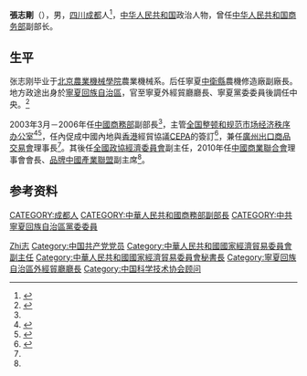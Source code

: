 {{Otheruses|other=名为张志刚的其他人物|张志刚}}
{{Infobox officeholder
| 姓名     = 張志剛
| 性別     = 男
| 民族     = [[漢族|漢族]]
| 出生日期 = {{Birth year and age|1945|6}}
| 出生地點 = 
| 國籍     = {{中华人民共和国}}
| 政黨     = {{中國共產黨}}
}}
'''張志剛'''（{{bd|1945年|6月|catIdx=Zhang}}），男，[[四川|四川]][[成都|成都]]人<ref name="ningxia">{{Cite web|title=張志剛|url=http://nx510.banzhu.co/article/nx510-53956-5949280.html|accessdate=2013-02-17|work=寧夏現代人物誌網站|archiveurl=https://web.archive.org/web/20140520220525/http://nx510.banzhu.co/article/nx510-53956-5949280.html|archivedate=2014-05-20}}</ref>，[[中华人民共和国|中华人民共和国]]政治人物，曾任[[中华人民共和国商务部|中华人民共和国商务部]]副部长。

== 生平 ==
张志刚毕业于[[北京農業機械學院|北京農業機械學院]]農業機械系。后任寧夏[[中衛縣|中衛縣]]農機修造廠副廠長。地方政途出身於[[寧夏回族自治區|寧夏回族自治區]]，官至寧夏外經貿廳廳長、寧夏黨委委員後調任中央。<ref name="hexun">{{Cite web|title=張志剛|url=http://renwu.hexun.com/figure_6691.shtml|accessdate=|work=和訊網人物頻道|archiveurl=https://web.archive.org/web/20140520220108/http://renwu.hexun.com/figure_6691.shtml|archivedate=2014-05-20}}</ref>

2003年3月－2006年任[[中國商務部|中國商務部]]副部長<ref name="hexun"/>，主管[[全国整顿和规范市场经济秩序领导小组办公室|全国整顿和规范市场经济秩序办公室]]<ref>{{Cite web|title=副部長張志剛|url=http://zhangzhigang.mofcom.gov.cn/article/responsibily/200501/20050100012607.shtml|accessdate=2005-01-02|work=中華人民共和國商務部|archive-date=2013-08-29|archive-url=https://web.archive.org/web/20130829091015/http://zhangzhigang.mofcom.gov.cn/article/responsibily/200501/20050100012607.shtml|dead-url=no}}</ref><ref>{{Cite web|title=全國整規辦主任張志剛在全國打擊非法行醫電視電話會議上的講話|url=http://zhangzhigang.mofcom.gov.cn/article/speeches/200504/20050400068822.shtml|accessdate=2005-04-13|work=中華人民共和國商務部|archive-date=2013-08-31|archive-url=https://web.archive.org/web/20130831160229/http://zhangzhigang.mofcom.gov.cn/article/speeches/200504/20050400068822.shtml|dead-url=no}}</ref>，任內促成中國內地與[[香港|香港]]經貿協議[[CEPA|CEPA]]的簽訂<ref>{{Cite web|title=商務部副部長張志剛透露：CEPA附件正加緊磋商|url=http://news.sohu.com/60/55/news213065560.shtml|accessdate=2003-09-10|work=[[搜狐|搜狐]]新聞轉載《[[中國經濟時報|中國經濟時報]]》|archive-date=2016-03-05|archive-url=https://web.archive.org/web/20160305075950/http://news.sohu.com/60/55/news213065560.shtml|dead-url=no}}</ref>，兼任[[廣州出口商品交易會|廣州出口商品交易會]]理事長<ref name="ningxia"/>。其後任[[全國政協經濟委員會|全國政協經濟委員會]]副主任，2010年任[[中國商業聯合會|中國商業聯合會]]理事會會長、[[品牌中國產業聯盟|品牌中國產業聯盟]]副主席<ref name="hexun"/>。

== 参考资料 ==
{{reflist}}

{{中国科学技术协会第五届全国委员会}}

{{Authority control}}
{{DEFAULTSORT:Zhang張}}
[[Category:張姓|Zhi志]]
[[CATEGORY:成都人|CATEGORY:成都人]]
[[Category:中国共产党党员|Category:中国共产党党员]]
[[CATEGORY:中華人民共和國商務部副部長|CATEGORY:中華人民共和國商務部副部長]]
[[Category:中華人民共和國國家經濟貿易委員會副主任|Category:中華人民共和國國家經濟貿易委員會副主任]]
[[Category:中華人民共和國國家經濟貿易委員會秘書長|Category:中華人民共和國國家經濟貿易委員會秘書長]]
[[Category:寧夏回族自治區外經貿廳廳長|Category:寧夏回族自治區外經貿廳廳長]]
[[CATEGORY:中共寧夏回族自治區黨委委員|CATEGORY:中共寧夏回族自治區黨委委員]]
[[Category:中国科学技术协会顾问|Category:中国科学技术协会顾问]]